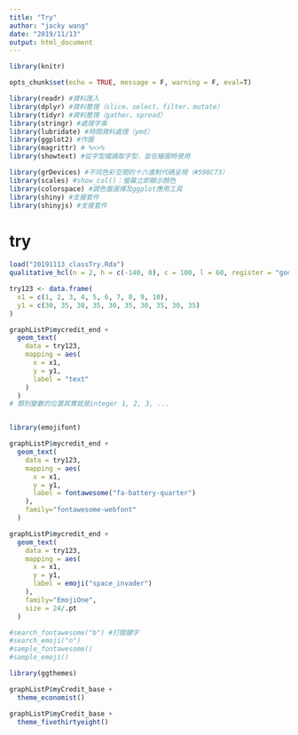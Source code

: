 ```yaml
---
title: "Try"
author: "jacky wang"
date: "2019/11/13"
output: html_document
---
```



```r

library(knitr)

opts_chunk$set(echo = TRUE, message = F, warning = F, eval=T)

```

```r

library(readr) #資料匯入
library(dplyr) #資料整理（slice、select、filter、mutate）
library(tidyr) #資料整理（gather、spread）
library(stringr) #處理字串
library(lubridate) #時間資料處理（ymd）
library(ggplot2) #作圖
library(magrittr) # %<>%
library(showtext) #從字型檔讀取字型，並在繪圖時使用

library(grDevices) #不同色彩空間的十六進制代碼呈現（#598C73）
library(scales) #show_col()：螢幕立即顯示顏色
library(colorspace) #調色盤選擇及ggplot應用工具
library(shiny) #支援套件
library(shinyjs) #支援套件

```





# try

```r
load("20191113_classTry.Rda")
qualitative_hcl(n = 2, h = c(-140, 0), c = 100, l = 60, register = "godPalette_2Qua")

try123 <- data.frame(
  x1 = c(1, 2, 3, 4, 5, 6, 7, 8, 9, 10), 
  y1 = c(30, 35, 30, 35, 30, 35, 30, 35, 30, 35)
)

graphListP$mycredit_end + 
  geom_text(
    data = try123, 
    mapping = aes(
      x = x1, 
      y = y1, 
      label = "text"
    )
  )
# 類別變數的位置其實就是integer 1, 2, 3, ...


library(emojifont)

graphListP$mycredit_end + 
  geom_text(
    data = try123, 
    mapping = aes(
      x = x1, 
      y = y1, 
      label = fontawesome("fa-battery-quarter")
    ), 
    family="fontawesome-webfont"
  )

graphListP$mycredit_end + 
  geom_text(
    data = try123, 
    mapping = aes(
      x = x1, 
      y = y1, 
      label = emoji("space_invader")
    ), 
    family="EmojiOne", 
    size = 24/.pt
  )

#search_fontawesome("b") #打關鍵字
#search_emoji("n")
#sample_fontawesome()
#sample_emoji()

```

```r

library(ggthemes)

graphListP$myCredit_base + 
  theme_economist()

graphListP$myCredit_base + 
  theme_fivethirtyeight()

```




